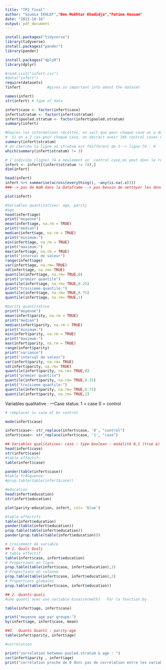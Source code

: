 ```yaml
---
title: "TP2_final"
author: "Soumia IKHLEF","Ben Mokhtar Khadidja","Fatima Haouam"
date: "2022-10-16"
output: pdf_document
---
```


```r

install.packages("tidyverse")
library(tidyverse)
install.packages("pander")
library(pander)

install.packages("dplyR")
library(dplyr)
```

```r
#read.csv2("infert.csv")
#data("infert")
require(datasets)
?infert            #gives us important info about the dataset
```


```r

names(infert)
str(infert) # type of data 


```
```r
infert$case <- factor(infert$case)
infert$stratum <- factor(infert$stratum)
infert$pooled.stratum <- factor(infert$pooled.stratum)
summary(infert)
```
```r
#Dapres les informations récoltés, on sait que pour chaque case on a deux cas.
#  Si on a 2 cas pour chaque case, on devrait avoir 166 control cases et non  165:
summary(infert$stratum)
# on cherche la ligne où stratum est fdifferent de 3--> ligne 74 : 0
which(summary(infert$stratum) != 3)

# l'individu (ligne) 74 a seulement un  control case,on peut donc le retirer de la dataframe:
infert <- infert[(infert$stratum != 74),]
dim(infert)

```

```r
head(infert)
infert %>% summarise(across(everything(), ~any(is.na(.x))))
###--> pas de NaN dans la Dataframe --> pas besoin de nettoyer les données 

```
```r
plot(infert)
```


```r
#Variables quantitatives: age, parity
#age
head(infert$age)
print("moyenne")
mean(infert$age, na.rm = TRUE)
print("median")
median(infert$age, na.rm = TRUE)
print("minimum:")
min(infert$age, na.rm = TRUE)
print("maximum:")
max(infert$age, na.rm = TRUE)
print("interval de valeur")
range(infert$age)
var(infert$age, na.rm= TRUE)
sd(infert$age, na.rm= TRUE)
quantile(infert$age, na.rm= TRUE,0)
print("premier quantile")
quantile(infert$age, na.rm= TRUE,0.25)
print("troisieme quantile:")
quantile(infert$age, na.rm= TRUE,0.75)
quantile(infert$age, na.rm= TRUE,1)
```


```r
#parity quantitative
print("moyenne")
mean(infert$parity, na.rm = TRUE)
print("median")
median(infert$parity, na.rm = TRUE)
print("minimum:")
min(infert$parity, na.rm = TRUE)
print("maximum:")
max(infert$parity, na.rm = TRUE)
range(infert$parity)
print("variance")
print("interval de valeur")
var(infert$parity, na.rm= TRUE)
sd(infert$parity, na.rm= TRUE)
quantile(infert$parity, na.rm= TRUE,0)
print("premier quantile")
quantile(infert$parity, na.rm= TRUE,0.25)
print("troisieme quantile:")
quantile(infert$parity, na.rm= TRUE,0.75)
quantile(infert$parity, na.rm= TRUE,1)
```

Variables qualitative : 
---Case status: 1 = case 0 = control
```r
# remplacer 1= case et 0= control 

mode(infert$case)

infert$case<- str_replace(infert$case, '0', "control")
infert$case<- str_replace(infert$case, '1', "case")


```


```r
## Variables qualitatives: case : type boolean : modalité 0,1 (true &)
head(infert$case)
str(infert$case)
#table effectif:
table(infert$case)


```

```r
pander(table(infert$case))
#table frÃ©quence:
#prop.table(table(infert$case)) 
```
```r
#education
head(infert$education) 
str(infert$education)
```

```r
plot(parity~education, infert, col= 'blue')
```


```r
#table effectifs 
table(infert$education) 
pander(table(infert$education))
prop.table(table(infert$education))
pander(prop.table(table(infert$education))) 
```

```r
# Croisement de variable     
## 1. Quali Quali 
# table effectif 
table(infert$case, infert$education)
# Proportions en ligne 
prop.table(table(infert$case, infert$education),1)
# Proportions en colonne
prop.table(table(infert$case, infert$education),2) 
# Proportions globales 
prop.table(table(infert$case, infert$education))
```


```r
## 2. Quanti-quali
#une quanti avec une variable binaire(meth)   Par la fonction by 

table(infert$age, infert$case)

print("moyenne age par groupe:")
by(infert$age, infert$case, mean)

```

```r
##3.  Quanti Quanti : parity-age
table(infert$parity, infert$age)
```

```r
#correlation 

print("correlation between pooled.stratum & age : ")
cor(infert$parity , infert$age)  
print("correlation proche de 0 donc pas de correlation entre les variables")
```

